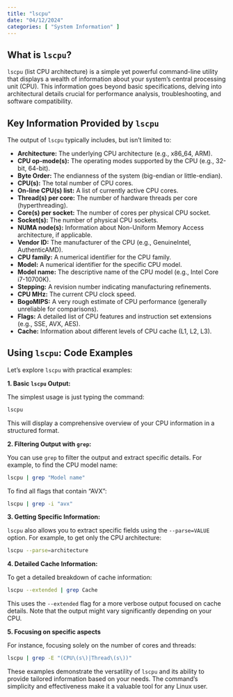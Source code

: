 ```yaml
---
title: "lscpu"
date: "04/12/2024"
categories: [ "System Information" ]
---
```

## What is `lscpu`?

`lscpu` (list CPU architecture) is a simple yet powerful command-line utility that displays a wealth of information about your system's central processing unit (CPU).  This information goes beyond basic specifications, delving into architectural details crucial for performance analysis, troubleshooting, and software compatibility.

## Key Information Provided by `lscpu`

The output of `lscpu` typically includes, but isn't limited to:

* **Architecture:** The underlying CPU architecture (e.g., x86_64, ARM).
* **CPU op-mode(s):**  The operating modes supported by the CPU (e.g., 32-bit, 64-bit).
* **Byte Order:** The endianness of the system (big-endian or little-endian).
* **CPU(s):** The total number of CPU cores.
* **On-line CPU(s) list:**  A list of currently active CPU cores.
* **Thread(s) per core:**  The number of hardware threads per core (hyperthreading).
* **Core(s) per socket:** The number of cores per physical CPU socket.
* **Socket(s):** The number of physical CPU sockets.
* **NUMA node(s):**  Information about Non-Uniform Memory Access architecture, if applicable.
* **Vendor ID:** The manufacturer of the CPU (e.g., GenuineIntel, AuthenticAMD).
* **CPU family:**  A numerical identifier for the CPU family.
* **Model:** A numerical identifier for the specific CPU model.
* **Model name:** The descriptive name of the CPU model (e.g., Intel Core i7-10700K).
* **Stepping:** A revision number indicating manufacturing refinements.
* **CPU MHz:** The current CPU clock speed.
* **BogoMIPS:** A very rough estimate of CPU performance (generally unreliable for comparisons).
* **Flags:** A detailed list of CPU features and instruction set extensions (e.g., SSE, AVX, AES).
* **Cache:** Information about different levels of CPU cache (L1, L2, L3).


##  Using `lscpu`: Code Examples

Let's explore `lscpu` with practical examples:

**1. Basic `lscpu` Output:**

The simplest usage is just typing the command:

```bash
lscpu
```

This will display a comprehensive overview of your CPU information in a structured format.

**2.  Filtering Output with `grep`:**

You can use `grep` to filter the output and extract specific details. For example, to find the CPU model name:

```bash
lscpu | grep "Model name"
```

To find all flags that contain "AVX":

```bash
lscpu | grep -i "avx"
```

**3.  Getting Specific Information:**

`lscpu` also allows you to extract specific fields using the `--parse=VALUE` option. For example, to get only the CPU architecture:

```bash
lscpu --parse=architecture
```


**4.  Detailed Cache Information:**

To get a detailed breakdown of cache information:

```bash
lscpu --extended | grep Cache
```

This uses the `--extended` flag for a more verbose output focused on cache details.  Note that the output might vary significantly depending on your CPU.

**5.  Focusing on specific aspects**

For instance, focusing solely on the number of cores and threads:

```bash
lscpu | grep -E "(CPU\(s\)|Thread\(s\))"
```


These examples demonstrate the versatility of `lscpu` and its ability to provide tailored information based on your needs.  The command's simplicity and effectiveness make it a valuable tool for any Linux user.

